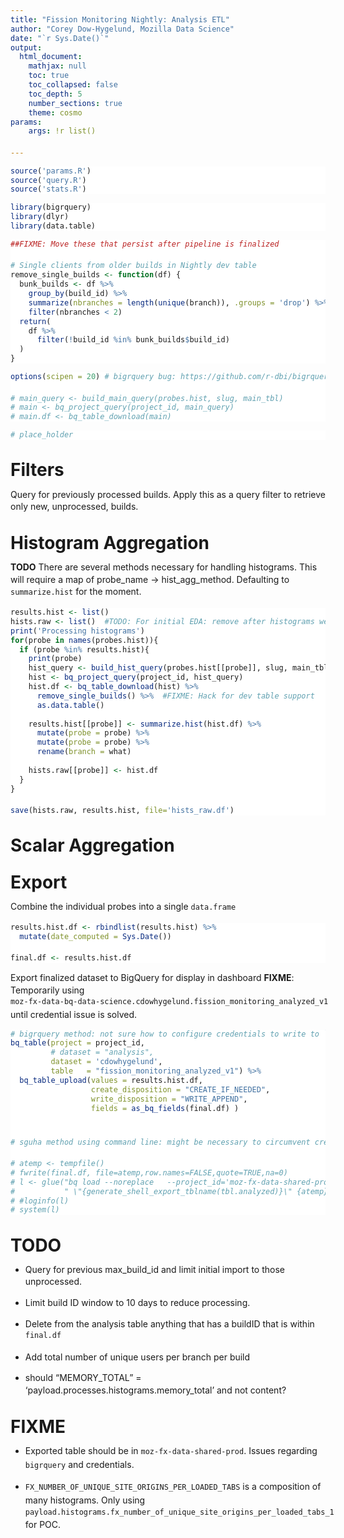 ```yaml
---
title: "Fission Monitoring Nightly: Analysis ETL"
author: "Corey Dow-Hygelund, Mozilla Data Science"
date: "`r Sys.Date()`"
output:
  html_document:
    mathjax: null
    toc: true
    toc_collapsed: false
    toc_depth: 5
    number_sections: true
    theme: cosmo
params:
    args: !r list()

---
```


<style>
body {
    line-height: 1.4em;
    width: 100%;
    }
.plotly {
    text-align: center;
    width: 75vw;
    position: relative;
    margin-left: calc((100% - 75vw)/2);
}
.zimg img {
    text-align: center;
    width: 75vw;
    position: relative;
    margin-left: calc((100% - 75vw)/2);
}
.r {
    background-color: white;
    border: 0;
        }
        
pre code, pre, code {
  white-space: pre !important;
  overflow-x: scroll !important;
  word-break: keep-all !important;
  word-wrap: initial !important;
}
.caption {
    font-size: 80%;
    font-style: italic;
    font-weight:bold;
        }

caption {
    font-size: 80%;
    font-style: italic;
    font-weight: bold;
        }

h3, .h3 {
    margin-top: 100px;
    }
    

</style>


```r
source('params.R')
source('query.R')
source('stats.R')
```


```r
library(bigrquery)
library(dlyr)
library(data.table)
```

```r
##FIXME: Move these that persist after pipeline is finalized 

# Single clients from older builds in Nightly dev table
remove_single_builds <- function(df) {
  bunk_builds <- df %>% 
    group_by(build_id) %>% 
    summarize(nbranches = length(unique(branch)), .groups = 'drop') %>% 
    filter(nbranches < 2)
  return(
    df %>% 
      filter(!build_id %in% bunk_builds$build_id)
  )
}
```

```r
options(scipen = 20) # bigrquery bug: https://github.com/r-dbi/bigrquery/issues/395 

# main_query <- build_main_query(probes.hist, slug, main_tbl)
# main <- bq_project_query(project_id, main_query)
# main.df <- bq_table_download(main)
```

```r
# place_holder
```

# Filters

Query for previously processed builds. Apply this as a query filter to retrieve only new, unprocessed, builds. 

# Histogram Aggregation

**TODO** There are several methods necessary for handling histograms. This will require a map of probe_name -> hist_agg_method. Defaulting to `summarize.hist` for the moment. 


```r
results.hist <- list()
hists.raw <- list()  #TODO: For initial EDA: remove after histograms well-understood
print('Processing histograms')
for(probe in names(probes.hist)){
  if (probe %in% results.hist){
    print(probe)
    hist_query <- build_hist_query(probes.hist[[probe]], slug, main_tbl)
    hist <- bq_project_query(project_id, hist_query)
    hist.df <- bq_table_download(hist) %>%
      remove_single_builds() %>%  #FIXME: Hack for dev table support
      as.data.table()
    
    results.hist[[probe]] <- summarize.hist(hist.df) %>% 
      mutate(probe = probe) %>%
      mutate(probe = probe) %>%
      rename(branch = what)
    
    hists.raw[[probe]] <- hist.df
  }
}

save(hists.raw, results.hist, file='hists_raw.df')
```

# Scalar Aggregation


# Export

Combine the individual probes into a single `data.frame`

```r
results.hist.df <- rbindlist(results.hist) %>%
  mutate(date_computed = Sys.Date())

final.df <- results.hist.df
```

Export finalized dataset to BigQuery for display in dashboard
**FIXME**: Temporarily using `moz-fx-data-bq-data-science.cdowhygelund.fission_monitoring_analyzed_v1` until credential issue is solved.

```r
# bigrquery method: not sure how to configure credentials to write to `moz-fx-data-shared-prod`
bq_table(project = project_id,
         # dataset = "analysis",
         dataset = 'cdowhygelund',
         table   = "fission_monitoring_analyzed_v1") %>%
  bq_table_upload(values = results.hist.df,
                  create_disposition = "CREATE_IF_NEEDED",
                  write_disposition = "WRITE_APPEND",
                  fields = as_bq_fields(final.df) )


# sguha method using command line: might be necessary to circumvent credentials issue

# atemp <- tempfile()
# fwrite(final.df, file=atemp,row.names=FALSE,quote=TRUE,na=0)
# l <- glue("bq load --noreplace   --project_id='moz-fx-data-shared-prod'  --source_format=CSV --skip_leading_rows=1 --null_marker=NA",
#           " \"{generate_shell_export_tblname(tbl.analyzed)}\" {atemp} ./tbl_analyzed_fields.json")
# #loginfo(l)
# system(l)
```


# TODO

* Query for previous max_build_id and limit initial import to those unprocessed. 
* Limit build ID window to 10 days to reduce processing. 
* Delete from the analysis table anything that has a buildID that is within `final.df`

* Add total number of unique users per branch per build
* should "MEMORY_TOTAL" = 'payload.processes.histograms.memory_total' and not content?

# FIXME

* Exported table should be in `moz-fx-data-shared-prod`. Issues regarding `bigrquery` and credentials. 

* `FX_NUMBER_OF_UNIQUE_SITE_ORIGINS_PER_LOADED_TABS` is a composition of many histograms. Only using `payload.histograms.fx_number_of_unique_site_origins_per_loaded_tabs_1` for POC. 
